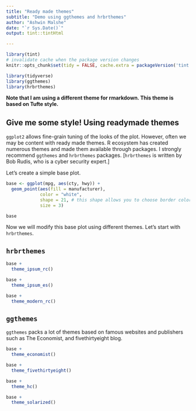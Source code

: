 ```yaml
---
title: "Ready made themes"
subtitle: "Demo using ggthemes and hrbrthemes"
author: "Ashwin Malshe"
date: "`r Sys.Date()`"
output: tint::tintHtml

---
```


```r
library(tint)
# invalidate cache when the package version changes
knitr::opts_chunk$set(tidy = FALSE, cache.extra = packageVersion('tint'))

library(tidyverse)
library(ggthemes)
library(hrbrthemes)

```

**Note that I am using a different theme for rmarkdown. This theme is based on Tufte style.**

## Give me some style! Using readymade themes

`ggplot2` allows fine-grain tuning of the looks of the plot. However, often we may be content with ready made themes. R ecosystem has created numerous themes and made them available through packages. I strongly recommend `ggthemes` and `hrbrthemes` packages. [`hrbrthemes` is written by Bob Rudis, who is a cyber security expert.]

Let's create a simple base plot.

```r
base <- ggplot(mpg, aes(cty, hwy)) +
  geom_point(aes(fill = manufacturer), 
             color = "white", 
             shape = 21, # this shape allows you to choose border color for the point
             size = 3)

base
```

Now we will modify this base plot using different themes. Let's start with `hrbrthemes`.

## `hrbrthemes`



```r
base +
  theme_ipsum_rc()
```
```r
base +
  theme_ipsum_es()
```



```r
base +
  theme_modern_rc()
```


## `ggthemes`

`ggthemes` packs a lot of themes based on famous websites and publishers such as The Economist, and fivethirtyeight blog.

```r
base +
  theme_economist()
```

```r
base +
  theme_fivethirtyeight()
```

```r
base +
  theme_hc()
```

```r
base +
  theme_solarized()
```
